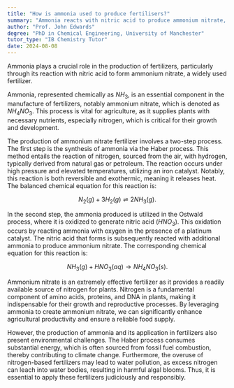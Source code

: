 ```yaml
---
title: "How is ammonia used to produce fertilisers?"
summary: "Ammonia reacts with nitric acid to produce ammonium nitrate, a widely used fertilizer essential for agriculture."
author: "Prof. John Edwards"
degree: "PhD in Chemical Engineering, University of Manchester"
tutor_type: "IB Chemistry Tutor"
date: 2024-08-08
---
```


Ammonia plays a crucial role in the production of fertilizers, particularly through its reaction with nitric acid to form ammonium nitrate, a widely used fertilizer.

Ammonia, represented chemically as $NH_3$, is an essential component in the manufacture of fertilizers, notably ammonium nitrate, which is denoted as $NH_4NO_3$. This process is vital for agriculture, as it supplies plants with necessary nutrients, especially nitrogen, which is critical for their growth and development.

The production of ammonium nitrate fertilizer involves a two-step process. The first step is the synthesis of ammonia via the Haber process. This method entails the reaction of nitrogen, sourced from the air, with hydrogen, typically derived from natural gas or petroleum. The reaction occurs under high pressure and elevated temperatures, utilizing an iron catalyst. Notably, this reaction is both reversible and exothermic, meaning it releases heat. The balanced chemical equation for this reaction is:

$$
N_2(g) + 3H_2(g) \rightleftharpoons 2NH_3(g).
$$

In the second step, the ammonia produced is utilized in the Ostwald process, where it is oxidized to generate nitric acid ($HNO_3$). This oxidation occurs by reacting ammonia with oxygen in the presence of a platinum catalyst. The nitric acid that forms is subsequently reacted with additional ammonia to produce ammonium nitrate. The corresponding chemical equation for this reaction is:

$$
NH_3(g) + HNO_3(aq) \rightarrow NH_4NO_3(s).
$$

Ammonium nitrate is an extremely effective fertilizer as it provides a readily available source of nitrogen for plants. Nitrogen is a fundamental component of amino acids, proteins, and DNA in plants, making it indispensable for their growth and reproductive processes. By leveraging ammonia to create ammonium nitrate, we can significantly enhance agricultural productivity and ensure a reliable food supply.

However, the production of ammonia and its application in fertilizers also present environmental challenges. The Haber process consumes substantial energy, which is often sourced from fossil fuel combustion, thereby contributing to climate change. Furthermore, the overuse of nitrogen-based fertilizers may lead to water pollution, as excess nitrogen can leach into water bodies, resulting in harmful algal blooms. Thus, it is essential to apply these fertilizers judiciously and responsibly.
    